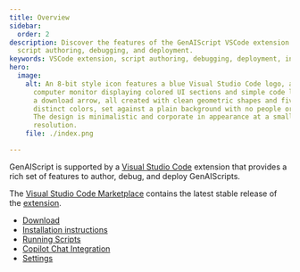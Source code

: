 ```yaml
---
title: Overview
sidebar:
  order: 2
description: Discover the features of the GenAIScript VSCode extension for
  script authoring, debugging, and deployment.
keywords: VSCode extension, script authoring, debugging, deployment, installation
hero:
  image:
    alt: An 8-bit style icon features a blue Visual Studio Code logo, a basic
      computer monitor displaying colored UI sections and simple code lines, and
      a download arrow, all created with clean geometric shapes and five
      distinct colors, set against a plain background with no people or text.
      The design is minimalistic and corporate in appearance at a small, square
      resolution.
    file: ./index.png

---
```


GenAIScript is supported by a [Visual Studio Code](https://code.visualstudio.com/) extension
that provides a rich set of features to author, debug, and deploy GenAIScripts.

The [Visual Studio Code Marketplace](https://marketplace.visualstudio.com/items?itemName=genaiscript.genaiscript-vscode)
contains the latest stable release of the [extension](https://marketplace.visualstudio.com/items?itemName=genaiscript.genaiscript-vscode).

- [Download](https://marketplace.visualstudio.com/items?itemName=genaiscript.genaiscript-vscode)
- [Installation instructions](/genaiscript/getting-started/installation/#visual-studio-code-extension)
- [Running Scripts](/genaiscript/reference/vscode/running-scripts/)
- [Copilot Chat Integration](/genaiscript/reference/vscode/github-copilot-chat/)
- [Settings](/genaiscript/reference/vscode/settings/)
